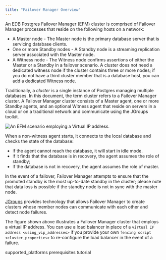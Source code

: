 ```yaml
---
title: "Failover Manager Overview"
---
```


<div id="failover_manager_overview" class="registered_link"></div>


An EDB Postgres Failover Manager (EFM) cluster is comprised of Failover Manager processes that reside on the following hosts on a network:

-   A Master node - The Master node is the primary database server that is servicing database clients.
-   One or more Standby nodes - A Standby node is a streaming replication server associated with the Master node.
-   A Witness node - The Witness node confirms assertions of either the Master or a Standby in a failover scenario. A cluster does not need a dedicated witness node if the cluster contains three or more nodes; if you do not have a third cluster member that is a database host, you can add a dedicated Witness node.

Traditionally, a *cluster* is a single instance of Postgres managing multiple databases. In this document, the term cluster refers to a Failover Manager cluster. A Failover Manager cluster consists of a Master agent, one or more Standby agents, and an optional Witness agent that reside on servers in a cloud or on a traditional network and communicate using the JGroups toolkit.

![*An EFM scenario employing a Virtual IP address.*](../images/failover_manager_overview.png)

When a non-witness agent starts, it connects to the local database and checks the state of the database:

-   If the agent cannot reach the database, it will start in idle mode.
-   If it finds that the database is in recovery, the agent assumes the role of standby;
-   If the database is not in recovery, the agent assumes the role of master.

In the event of a failover, Failover Manager attempts to ensure that the promoted standby is the most up-to-date standby in the cluster; please note that data loss is possible if the standby node is not in sync with the master node.

[JGroups](http://www.jgroups.org/) provides technology that allows Failover Manager to create clusters whose member nodes can communicate with each other and detect node failures.

The figure shown above illustrates a Failover Manager cluster that employs a virtual IP address. You can use a load balancer in place of a `virtual IP address <using_vip_addresses>` if you provide your own `fencing script <cluster_properties>` to re-configure the load balancer in the event of a failure.

<div class="toctree" maxdepth="3">

supported\_platforms prerequisites tutorial

</div>
